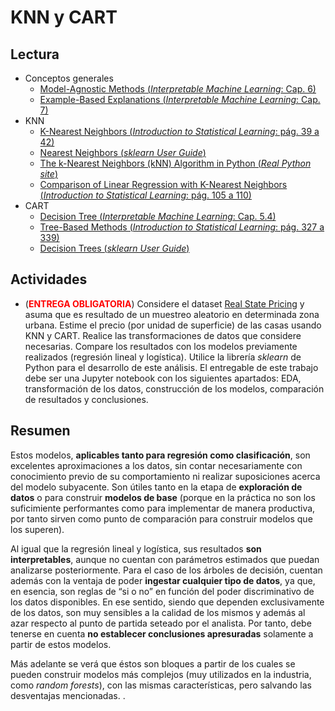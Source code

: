 # KNN y CART

## Lectura

- Conceptos generales
    - [Model-Agnostic Methods (_Interpretable Machine Learning_: Cap. 6)](https://christophm.github.io/interpretable-ml-book/agnostic.html)
    - [Example-Based Explanations (_Interpretable Machine Learning_: Cap. 7)](https://christophm.github.io/interpretable-ml-book/example-based.html)

- KNN
    - [K-Nearest Neighbors  (_Introduction to Statistical Learning_: pág. 39 a 42)](https://hastie.su.domains/ISLR2/ISLRv2_website.pdf)
    - [Nearest Neighbors (_sklearn User Guide_)](https://scikit-learn.org/stable/modules/neighbors.html)
    - [The k-Nearest Neighbors (kNN) Algorithm in Python (_Real Python site_)](https://realpython.com/knn-python/)
    - [Comparison of Linear Regression with K-Nearest Neighbors (_Introduction to Statistical Learning_: pág. 105 a 110)](https://hastie.su.domains/ISLR2/ISLRv2_website.pdf)

- CART
    - [Decision Tree (_Interpretable Machine Learning_: Cap. 5.4)](https://christophm.github.io/interpretable-ml-book/tree.html)
    - [Tree-Based Methods (_Introduction to Statistical Learning_: pág. 327 a 339)](https://hastie.su.domains/ISLR2/ISLRv2_website.pdf)
    - [Decision Trees (_sklearn User Guide_)](https://scikit-learn.org/stable/modules/tree.html)

## Actividades

- (<span style="color:red">**ENTREGA OBLIGATORIA**</span>) Considere el dataset [Real State Pricing](https://drive.google.com/drive/folders/1Lprg5DfAXRnUcmYi5TdzfpKIzQ49ITuq?usp=share_link) y asuma que es resultado de un muestreo aleatorio en determinada zona urbana. Estime el precio (por unidad de superficie) de las casas usando KNN y CART. Realice las transformaciones de datos que considere necesarias. Compare los resultados con los modelos previamente realizados (regresión lineal y logística). Utilice la librería _sklearn_ de Python para el desarrollo de este análisis. El entregable de este trabajo debe ser una Jupyter notebook con los siguientes apartados: EDA, transformación de los datos, construcción de los modelos, comparación de resultados y conclusiones.


## Resumen

Estos modelos, **aplicables tanto para regresión como clasificación**, son excelentes aproximaciones a los datos, sin contar necesariamente con conocimiento previo de su comportamiento ni realizar suposiciones acerca del modelo subyacente. Son útiles tanto en la etapa de **exploración de datos** o para construir **modelos de base** (porque en la práctica no son los suficimiente performantes como para implementar de manera productiva, por tanto sirven como punto de comparación para construir modelos que los superen).

Al igual que la regresión lineal y logística, sus resultados **son interpretables**, aunque no cuentan con parámetros estimados que puedan analizarse posteriormente. Para el caso de los árboles de decisión, cuentan además con la ventaja de poder **ingestar cualquier tipo de datos**, ya que, en esencia, son reglas de "si o no" en función del poder discriminativo de los datos disponibles. En ese sentido, siendo que dependen exclusivamente de los datos, son muy sensibles a la calidad de los mismos y además al azar respecto al punto de partida seteado por el analista. Por tanto, debe tenerse en cuenta **no establecer conclusiones apresuradas** solamente a partir de estos modelos.

Más adelante se verá que éstos son bloques a partir de los cuales se pueden construir modelos más complejos (muy utilizados en la industria, como _random forests_), con las mismas características, pero salvando las desventajas mencionadas.
.